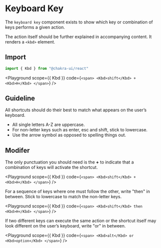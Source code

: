 

#  Keyboard Key

The `keyboard key` component exists to show which key or combination of keys
performs a given action.

The action itself should be further explained in accompanying content. It
renders a `<kbd>` element.





## Import

```js
import { Kbd } from "@chakra-ui/react"
```

<Playground
scope={{ Kbd }}
code={`
<span>
  <Kbd>shift</Kbd> + <Kbd>H</Kbd>
</span>
`}
/>

## Guideline

All shortcuts should do their best to match what appears on the user’s keyboard.

- All single letters A-Z are uppercase.
- For non-letter keys such as enter, esc and shift, stick to lowercase.
- Use the arrow symbol as opposed to spelling things out.

## Modifer

The only punctuation you should need is the **+** to indicate that a combination
of keys will activate the shortcut.

<Playground
scope={{ Kbd }}
code={`
<span>
  <Kbd>shift</Kbd> + <Kbd>H</Kbd>
</span>
`}
/>

For a sequence of keys where one must follow the other, write "then" in between.
Stick to lowercase to match the non-letter keys.

<Playground
scope={{ Kbd }}
code={`
<span>
  <Kbd>shift</Kbd> then <Kbd>H</Kbd>
</span>
`}
/>

If two different keys can execute the same action or the shortcut itself may
look different on the user’s keyboard, write "or" in between.

<Playground
scope={{ Kbd }}
code={`
<span>
  <Kbd>alt</Kbd> or <Kbd>option</Kbd>
</span>
`}
/>